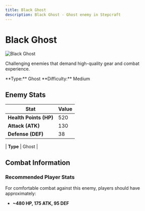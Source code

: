 ```yaml
---
title: Black Ghost
description: Black Ghost - Ghost enemy in Stepcraft
---
```


# Black Ghost

<div className="flex items-start gap-6 mb-8">
  <div className="flex-shrink-0">
    <img src="/assets/enemies/black_ghost/ghost.png" alt="Black Ghost" className="w-24 h-24 border rounded-lg" />
  </div>
  <div className="flex-1">
    <div className="space-y-2">
      <p className="text-lg text-muted-foreground">Challenging enemies that demand high-quality gear and combat experience.</p>
      <div className="flex flex-wrap gap-4 text-sm">
        <span className="px-2 py-1 bg-blue-100 dark:bg-blue-900 rounded-md">
          **Type:** Ghost
        </span><span className="px-2 py-1 bg-red-100 dark:bg-red-900 rounded-md">
          **Difficulty:** Medium
        </span>
      </div>
    </div>
  </div>
</div>

## Enemy Stats

| Stat | Value |
|------|-------|
| **Health Points (HP)** | 520 |
| **Attack (ATK)** | 130 |
| **Defense (DEF)** | 38 |

| **Type** | Ghost |

## Combat Information

### Recommended Player Stats
For comfortable combat against this enemy, players should have approximately:
- **~480 HP, 175 ATK, 95 DEF**

